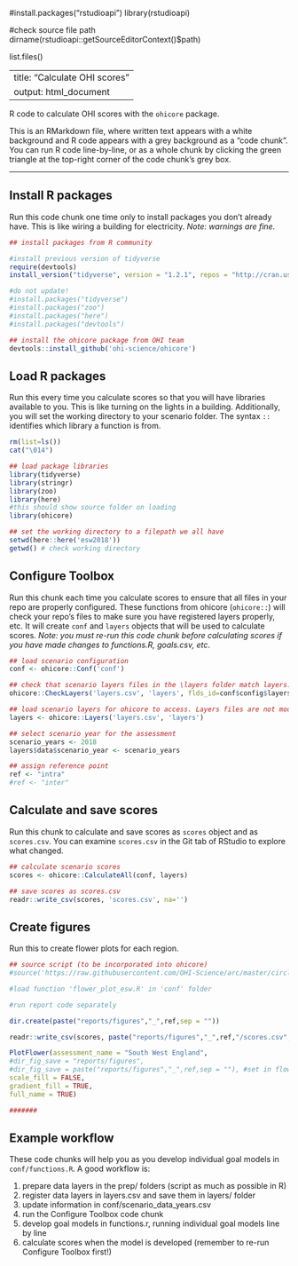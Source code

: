 
#install.packages("rstudioapi")
library(rstudioapi)

#check source file path
dirname(rstudioapi::getSourceEditorContext()$path)

list.files()

#######
#######

---
title: "Calculate OHI scores"
output: html_document
---

R code to calculate OHI scores with the `ohicore` package.

This is an RMarkdown file, where written text appears with a white background and R code appears with a grey background as a "code chunk". You can run R code line-by-line, or as a whole chunk by clicking the green triangle at the top-right corner of the code chunk's grey box.

----
## Install R packages

Run this code chunk one time only to install packages you don't already have. This is like wiring a building for electricity. *Note: warnings are fine.*

```r
## install packages from R community

#install previous version of tidyverse
require(devtools)
install_version("tidyverse", version = "1.2.1", repos = "http://cran.us.r-project.org")

#do not update!
#install.packages("tidyverse")
#install.packages("zoo")
#install.packages("here")
#install.packages("devtools")

## install the ohicore package from OHI team
devtools::install_github('ohi-science/ohicore')
```

## Load R packages

Run this every time you calculate scores so that you will have libraries available to you. This is like turning on the lights in a building. Additionally, you will set the working directory to your scenario folder. The syntax `::` identifies which library a function is from.

```r

rm(list=ls())
cat("\014")

## load package libraries
library(tidyverse)
library(stringr)
library(zoo)
library(here)
#this should show source folder on loading
library(ohicore)

## set the working directory to a filepath we all have
setwd(here::here('esw2018'))
getwd() # check working directory
```

## Configure Toolbox

Run this chunk each time you calculate scores to ensure that  all files in your repo are properly configured. These functions from ohicore (`ohicore::`) will check your repo's files to make sure you have registered layers properly, etc. It will create `conf` and `layers` objects that will be used to calculate scores. *Note: you must re-run this code chunk before calculating scores if you have made changes to functions.R, goals.csv, etc*.

```r
## load scenario configuration
conf <- ohicore::Conf('conf')

## check that scenario layers files in the \layers folder match layers.csv registration. Layers files are not modified.
ohicore::CheckLayers('layers.csv', 'layers', flds_id=conf$config$layers_id_fields)

## load scenario layers for ohicore to access. Layers files are not modified.
layers <- ohicore::Layers('layers.csv', 'layers')

## select scenario year for the assessment
scenario_years <- 2018
layers$data$scenario_year <- scenario_years

## assign reference point
ref <- "intra"
#ref <- "inter"

```

## Calculate and save scores

Run this chunk to calculate and save scores as `scores` object and as `scores.csv`. You can examine `scores.csv` in the Git tab of RStudio to explore what changed.

```r
## calculate scenario scores
scores <- ohicore::CalculateAll(conf, layers)

## save scores as scores.csv
readr::write_csv(scores, 'scores.csv', na='')
```

## Create figures

Run this to create flower plots for each region.

```r
## source script (to be incorporated into ohicore)
#source('https://raw.githubusercontent.com/OHI-Science/arc/master/circle2016/plot_flower_local.R')

#load function 'flower_plot_esw.R' in 'conf' folder

#run report code separately

dir.create(paste("reports/figures","_",ref,sep = ""))

readr::write_csv(scores, paste("reports/figures","_",ref,"/scores.csv",sep = ""), na='')

PlotFlower(assessment_name = "South West England",
#dir_fig_save = "reports/figures",
#dir_fig_save = paste("reports/figures","_",ref,sep = ""), #set in flower_plot code
scale_fill = FALSE,
gradient_fill = TRUE,
full_name = TRUE)

#######

```



## Example workflow

These code chunks will help you as you develop individual goal models in `conf/functions.R`. A good workflow is:

1. prepare data layers in the prep/ folders (script as much as possible in R)
2. register data layers in layers.csv and save them in layers/ folder
3. update information in conf/scenario_data_years.csv
4. run the Configure Toolbox code chunk
5. develop goal models in functions.r, running individual goal models line by line
6. calculate scores when the model is developed (remember to re-run Configure Toolbox first!)
